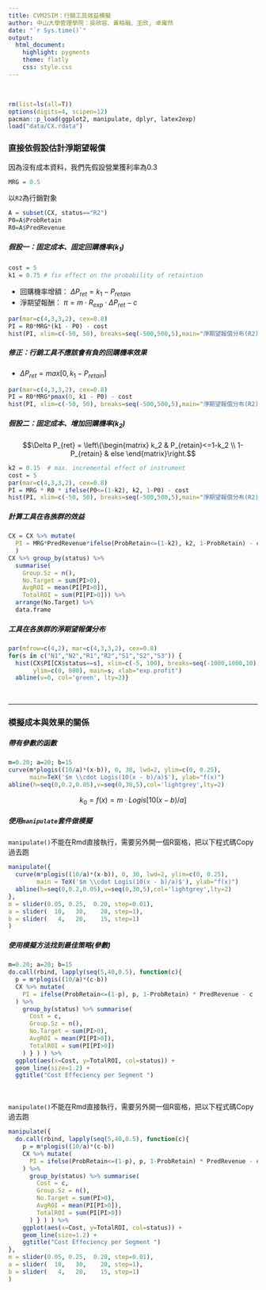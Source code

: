 ```yaml
---
title: CVM2SIM：行銷工具效益模擬
author: 中山大學管理學院：吳欣容、黃柏融、王欣, 卓雍然
date: "`r Sys.time()`"
output:
  html_document:
    highlight: pygments
    theme: flatly
    css: style.css
---
```


<br>
```r
rm(list=ls(all=T))
options(digits=4, scipen=12)
pacman::p_load(ggplot2, manipulate, dplyr, latex2exp)
load("data/CX.rdata")
```


### 直接依假設估計淨期望報償

因為沒有成本資料，我們先假設營業獲利率為0.3
```r
MRG = 0.5
```

以`R2`為行銷對象
```r
A = subset(CX, status=="R2")
P0=A$ProbRetain
R0=A$PredRevenue 
```

##### 假設一：固定成本、固定回購機率($k_1$)
```r
cost = 5
k1 = 0.75 # fix effect on the probability of retaintion
```

+ 回購機率增額： $\Delta P_{ret} = k_1 - P_{retain}$
+ 淨期望報酬： $\pi = m \cdot R_{exp} \cdot \Delta P_{ret} - c$

```r
par(mar=c(4,3,3,2), cex=0.8)
PI = R0*MRG*(k1 - P0) - cost
hist(PI, xlim=c(-50, 50), breaks=seq(-500,500,5),main="淨期望報償分布(R2)")
```

##### 修正：行銷工具不應該會有負的回購機率效果

+ $\Delta P_{ret} = max[0, k_1 - P_{retain}]$

```r
par(mar=c(4,3,3,2), cex=0.8)
PI = R0*MRG*pmax(0, k1 - P0) - cost
hist(PI, xlim=c(-50, 50), breaks=seq(-500,500,5),main="淨期望報償分布(R2)")
```

##### 假設二：固定成本、增加回購機率($k_2$)

$$\Delta P_{ret} = \left\{\begin{matrix}
k_2 & P_{retain}<=1-k_2 \\ 
1-P_{retain} & else 
\end{matrix}\right.$$

```r
k2 = 0.15  # max. incremental effect of instrument
cost = 5
par(mar=c(4,3,3,2), cex=0.8)
PI = MRG * R0 * ifelse(P0<=(1-k2), k2, 1-P0) - cost
hist(PI, xlim=c(-50, 50), breaks=seq(-500,500,5),main="淨期望報償分布(R2)")
```

##### 計算工具在各族群的效益
```r
CX = CX %>% mutate(
  PI = MRG*PredRevenue*ifelse(ProbRetain<=(1-k2), k2, 1-ProbRetain) - cost
  ) 
CX %>% group_by(status) %>% 
  summarise(
    Group.Sz = n(),
    No.Target = sum(PI>0),
    AvgROI = mean(PI[PI>0]),
    TotalROI = sum(PI[PI>0])) %>% 
  arrange(No.Target) %>% 
  data.frame
```

##### 工具在各族群的淨期望報償分布
```r
par(mfrow=c(4,2), mar=c(4,3,3,2), cex=0.8)
for(s in c("N1","N2","R1","R2","S1","S2","S3")) {
  hist(CX$PI[CX$status==s], xlim=c(-5, 100), breaks=seq(-1000,1000,10), 
       ylim=c(0, 800), main=s, xlab="exp.profit")
  abline(v=0, col='green', lty=2)}
```
<br><hr>

### 模擬成本與效果的關係

##### 帶有參數的函數
```r
m=0.20; a=20; b=15
curve(m*plogis((10/a)*(x-b)), 0, 30, lwd=2, ylim=c(0, 0.25),
      main=TeX('$m \\cdot Logis(10(x - b)/a)$'), ylab="f(x)")
abline(h=seq(0,0.2,0.05),v=seq(0,30,5),col='lightgrey',lty=2)
```

$$k_0=f(x)=m \cdot Logis[10(x - b)/a]$$

##### 使用`manipulate`套件做模擬
`manipulate()`不能在Rmd直接執行，需要另外開一個R窗格，把以下程式碼Copy過去跑
```r
manipulate({
  curve(m*plogis((10/a)*(x-b)), 0, 30, lwd=2, ylim=c(0, 0.25),
        main = TeX('$m \\cdot Logis(10(x - b)/a)$'), ylab="f(x)")
  abline(h=seq(0,0.2,0.05),v=seq(0,30,5),col='lightgrey',lty=2)
},
m = slider(0.05, 0.25,  0.20, step=0.01),
a = slider(  10,   30,    20, step=1),
b = slider(   4,   20,    15, step=1)
) 
```


##### 使用模擬方法找到最佳策略(參數)
```r
m=0.20; a=20; b=15
do.call(rbind, lapply(seq(5,40,0.5), function(c){
  p = m*plogis((10/a)*(c-b))
  CX %>% mutate(
    PI = ifelse(ProbRetain<=(1-p), p, 1-ProbRetain) * PredRevenue - c
  ) %>%
    group_by(status) %>% summarise(
      Cost = c,
      Group.Sz = n(),
      No.Target = sum(PI>0),
      AvgROI = mean(PI[PI>0]),
      TotalROI = sum(PI[PI>0])
    ) } ) ) %>% 
  ggplot(aes(x=Cost, y=TotalROI, col=status)) +
  geom_line(size=1.2) +
  ggtitle("Cost Effeciency per Segment ")
```
<br>

`manipulate()`不能在Rmd直接執行，需要另外開一個R窗格，把以下程式碼Copy過去跑
```r
manipulate({
  do.call(rbind, lapply(seq(5,40,0.5), function(c){
    p = m*plogis((10/a)*(c-b))
    CX %>% mutate(
      PI = ifelse(ProbRetain<=(1-p), p, 1-ProbRetain) * PredRevenue - c
    ) %>%
      group_by(status) %>% summarise(
        Cost = c,
        Group.Sz = n(),
        No.Target = sum(PI>0),
        AvgROI = mean(PI[PI>0]),
        TotalROI = sum(PI[PI>0])
      ) } ) ) %>% 
    ggplot(aes(x=Cost, y=TotalROI, col=status)) +
    geom_line(size=1.2) +
    ggtitle("Cost Effeciency per Segment ")
},
m = slider(0.05, 0.25,  0.20, step=0.01),
a = slider(  10,   30,    20, step=1),
b = slider(   4,   20,    15, step=1)
) 
```

<br><br><br>


